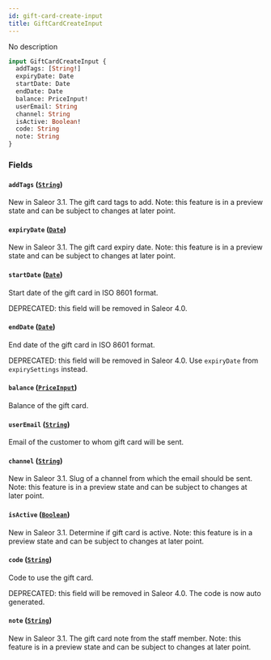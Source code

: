 ```yaml
---
id: gift-card-create-input
title: GiftCardCreateInput
---
```



No description

```graphql
input GiftCardCreateInput {
  addTags: [String!]
  expiryDate: Date
  startDate: Date
  endDate: Date
  balance: PriceInput!
  userEmail: String
  channel: String
  isActive: Boolean!
  code: String
  note: String
}
```


### Fields

#### `addTags` ([`String`](../../../developer/api-reference/scalars/string))

New in Saleor 3.1. The gift card tags to add. Note: this feature is in a preview state and can be subject to changes at later point.


#### `expiryDate` ([`Date`](../../../developer/api-reference/scalars/date))

New in Saleor 3.1. The gift card expiry date. Note: this feature is in a preview state and can be subject to changes at later point.


#### `startDate` ([`Date`](../../../developer/api-reference/scalars/date))

Start date of the gift card in ISO 8601 format. 

DEPRECATED: this field will be removed in Saleor 4.0.


#### `endDate` ([`Date`](../../../developer/api-reference/scalars/date))

End date of the gift card in ISO 8601 format. 

DEPRECATED: this field will be removed in Saleor 4.0. Use `expiryDate` from `expirySettings` instead.


#### `balance` ([`PriceInput`](../../../developer/api-reference/inputs/price-input))

Balance of the gift card.


#### `userEmail` ([`String`](../../../developer/api-reference/scalars/string))

Email of the customer to whom gift card will be sent.


#### `channel` ([`String`](../../../developer/api-reference/scalars/string))

New in Saleor 3.1. Slug of a channel from which the email should be sent. Note: this feature is in a preview state and can be subject to changes at later point.


#### `isActive` ([`Boolean`](../../../developer/api-reference/scalars/boolean))

New in Saleor 3.1. Determine if gift card is active. Note: this feature is in a preview state and can be subject to changes at later point.


#### `code` ([`String`](../../../developer/api-reference/scalars/string))

Code to use the gift card. 

DEPRECATED: this field will be removed in Saleor 4.0. The code is now auto generated.


#### `note` ([`String`](../../../developer/api-reference/scalars/string))

New in Saleor 3.1. The gift card note from the staff member. Note: this feature is in a preview state and can be subject to changes at later point.




